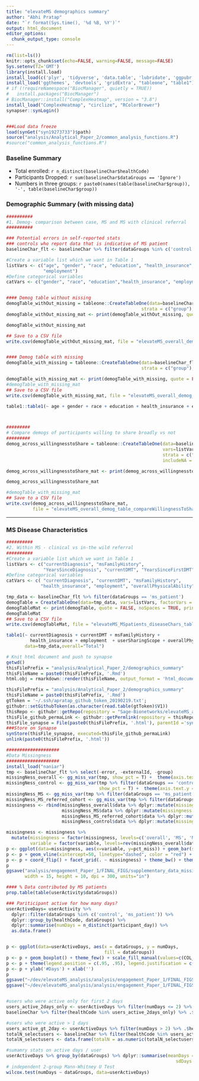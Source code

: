 ```yaml
---
title: "elevateMS demographics summary"
author: "Abhi Pratap"
date: "`r format(Sys.time(), '%d %B, %Y')`"
output: html_document
editor_options: 
  chunk_output_type: console
---
```



```r
rm(list=ls())
knitr::opts_chunk$set(echo=FALSE, warning=FALSE, message=FALSE)
Sys.setenv(TZ='GMT')
library(install.load)
install_load(c('plyr', 'tidyverse', 'data.table', 'lubridate', 'ggpubr', 'synapser'))
install_load('ggthemes', 'devtools', 'gridExtra', "tableone", "table1")
# if (!requireNamespace("BiocManager", quietly = TRUE))
#   install.packages("BiocManager")
# BiocManager::install("ComplexHeatmap", version = "3.8")
install_load("ComplexHeatmap", "circlize", "RColorBrewer")
synapser::synLogin()


###Load data freeze
load(synGet("syn19273733")$path)
source("analysis/Analytical_Paper_2/common_analysis_functions.R")
#source("common_analysis_functions.R")
```


### Baseline Summary
* Total enrolled: `r n_distinct(baselineChar$healthCode)`
* Participants Dropped: `r sum(baselineChar$dataGroups == 'Ignore')`
* Numbers in three groups: `r paste0(names(table(baselineChar$group)), '-', table(baselineChar$group))`




### Demographic Summary (with missing data)

```r
##########
#1. Demog- comparison between case, MS and MS with clinical referral
##########

### Potential errors in self-reported stats
### controls who report data that is indicative of MS patient 
baselineChar_flt <- baselineChar %>% filter(dataGroups %in% c('control', 'ms_patient'))

#Create a variable list which we want in Table 1
listVars <- c("age", "gender", "race", "education", "health_insurance", 
              "employment")
#Define categorical variables
catVars <- c("gender", "race", "education","health_insurance", "employment")


#### Demog table without missing 
demogTable_withOut_missing = tableone::CreateTableOne(data=baselineChar_flt, vars=listVars, factorVars = catVars, 
                                                   strata = c("group"), includeNA = F)
demogTable_withOut_missing_mat <- print(demogTable_withOut_missing, quote = FALSE, noSpaces = TRUE, printToggle = FALSE)

demogTable_withOut_missing_mat

## Save to a CSV file
write.csv(demogTable_withOut_missing_mat, file = "elevateMS_overall_demog_table_withoutMissingData.csv")


#### Demog table with missing 
demogTable_with_missing = tableone::CreateTableOne(data=baselineChar_flt, vars=listVars, factorVars = catVars, 
                                                   strata = c("group"), includeNA = T)

demogTable_with_missing_mat <- print(demogTable_with_missing, quote = FALSE, noSpaces = TRUE, printToggle = FALSE)
#demogTable_with_missing_mat
## Save to a CSV file
write.csv(demogTable_with_missing_mat, file = "elevateMS_overall_demog_table_withMissingData.csv")

table1::table1(~ age + gender + race + education + health_insurance + employment | group, data=baselineChar_flt, overall="Total")



#########
# Compare demogs of participants willing to share broadly vs not
#########
demog_across_willingnesstoShare = tableone::CreateTableOne(data=baselineChar_flt, 
                                                           vars=listVars, factorVars = catVars, 
                                                           strata = c("userSharingScope"), 
                                                           includeNA = T)

demog_across_willingnesstoShare_mat <- print(demog_across_willingnesstoShare, quote = FALSE, noSpaces = TRUE, printToggle = FALSE)

demog_across_willingnesstoShare_mat

#demogTable_with_missing_mat
## Save to a CSV file
write.csv(demog_across_willingnesstoShare_mat, 
          file = "elevateMS_overall_demog_table_compareWillingnessToShare.csv")
```





-----

### MS Disease Characteristics

```r
##########
#2. Within MS - clinical vs in-the wild referral
##########
#Create a variable list which we want in Table 1
listVars <- c("currentDiagnosis", "msFamilyHistory",
              "YearsSinceDiagnosis", "currentDMT", "YearsSinceFirstDMT", "overallPhysicalAbility")
#Define categorical variables
catVars <- c( "currentDiagnosis", "currentDMT", "msFamilyHistory",
             "health_insurance", "employment", "overallPhysicalAbility")

tmp_data <- baselineChar_flt %>% filter(dataGroups == 'ms_patient')
demogTable = CreateTableOne(data=tmp_data, vars=listVars, factorVars = catVars, strata = c("group"), includeNA = T)
demogTableMat <- print(demogTable, quote = FALSE, noSpaces = TRUE, printToggle = FALSE)
demogTableMat
## Save to a CSV file
write.csv(demogTableMat, file = "elevateMS_MSpatients_diseaseChars_table.csv")

table1(~ currentDiagnosis + currentDMT + msFamilyHistory +
         health_insurance + employment  + userSharingScope + overallPhysicalAbility | group, 
       data=tmp_data,overall="Total")

```



```r
# Knit html document and push to synapse
getwd()
thisFilePrefix = "analysis/Analytical_Paper_2/demographics_summary"
thisFileName = paste0(thisFilePrefix, '.Rmd')
html.obj = rmarkdown::render(thisFileName, output_format = 'html_document')

thisFilePrefix = "analysis/Analytical_Paper_2/demographics_summary"
thisFileName = paste0(thisFilePrefix, '.Rmd')
gtToken = '~/.ssh/apratap_github_token_20190219.txt';
githubr::setGithubToken(as.character(read.table(gtToken)$V1))
thisRepo <- githubr::getRepo(repository = "Sage-Bionetworks/elevateMS_analysis", ref="branch", refName='master')
thisFile_github_permaLink <- githubr::getPermlink(repository = thisRepo, repositoryPath=thisFileName)
thisFile_synapse = File(paste0(thisFilePrefix, '.html'), parentId ='syn11315047')
###Store on Synapse
synStore(thisFile_synapse, executed=thisFile_github_permaLink)
unlink(paste0(thisFilePrefix, '.html'))
```




```r
####################
#Data Missingness
####################
install_load("naniar")
tmp <- baselineChar_flt %>% select(-error, -externalId, -group)
missingNess_overall <- gg_miss_var(tmp, show_pct = T) +  theme(axis.text.y = element_text(size=13)) 
missingNess_control <- gg_miss_var(tmp %>% filter(dataGroups == 'control'),
                                   show_pct = T) +  theme(axis.text.y = element_text(size=13)) 
missingNess_MS <- gg_miss_var(tmp %>% filter(dataGroups == 'ms_patient'), show_pct = T) +  theme(axis.text.y = element_text(size=13)) 
missingNess_MS_referred_cohort <- gg_miss_var(tmp %>% filter(dataGroups == 'ms_patient' & referred_by_clinician == T), show_pct = T) + theme(axis.text.y = element_text(size=13)) 
missingness <- rbind(missingNess_overall$data %>% dplyr::mutate(missingness = 'overall') ,
                     missingNess_MS$data %>% dplyr::mutate(missingness = 'MS'),
                     missingNess_MS_referred_cohort$data %>% dplyr::mutate(missingness = 'MS(referred)'),
                     missingNess_control$data %>% dplyr::mutate(missingness = 'controls'))

missingness <- missingness %>% 
  mutate(missingness = factor(missingness, levels=c('overall', 'MS', 'MS(referred)', 'controls' )),
         variable = factor(variable, levels=rev(missingNess_overall$data$variable)))
p <- ggplot(data=missingness, aes(x=variable, y=pct_miss)) + geom_bar(stat = "identity", position = "dodge", width = 0.7) 
p <- p + geom_vline(xintercept=50, linetype="dashed", color = "red") + ylab('percent')
p <- p + coord_flip() + facet_grid(. ~ missingness) + theme_bw() + theme(text = element_text(size=20))
p
ggsave("analysis/engagement_Paper_1/FINAL_FIGS/supplementary_data_missingness.png", plot=p,
       width = 15, height = 10, dpi = 300, units="in")

```

```r

#### % Data contributed by MS patients
prop.table(table(userActivity$dataGroups))

### Pariticipant active for how many days?
userActiveDays= userActivity %>% 
  dplyr::filter(dataGroups %in% c('control', 'ms_patient')) %>%
  dplyr::group_by(healthCode, dataGroups) %>% 
  dplyr::summarise(numDays = n_distinct(participant_day)) %>% 
  as.data.frame()


p <- ggplot(data=userActiveDays, aes(x = dataGroups, y = numDays,
                                     fill = dataGroups))
p <- p + geom_boxplot() + theme_few() + scale_fill_manual(values=c(COL_CONTROL, COL_MS_PATIENT)) +  theme(text = element_text(size=12))
p <- p + theme(legend.position = c(.95, .95), legend.justification = c("right", "top"), legend.box.just = "right", legend.title = element_blank())
p <- p + ylab('#Days') + xlab('')
p
ggsave("~/dev/elevateMS_analysis/analysis/engagement_Paper_1/FINAL_FIGS/daysActive.jpeg", plot=p, height=3, width=4, units="in", dpi=150)
ggsave("~/dev/elevateMS_analysis/analysis/engagement_Paper_1/FINAL_FIGS/daysActive.tiff", plot=p, height=3, width=4, units="in", dpi=150)


#users who were active only for first 2 days
users_active_2days_only <- userActiveDays %>% filter(numDays <= 2) %>% .$healthCode
baselineChar %>% filter(healthCode %in% users_active_2days_only) %>% .$dataGroups %>% table()

#users who were active > 1 days
users_active_gt_2day <- userActiveDays %>% filter(numDays > 2) %>% .$healthCode
totalN_selectusers <- baselineChar %>% filter(healthCode %in% users_active_gt_2day) %>% .$dataGroups %>% table()
totalN_selectusers <- data.frame(totalN = as.numeric(totalN_selectusers),dataGroups = names(totalN_selectusers))

#sumamry stats on active days / user
userActiveDays %>% group_by(dataGroups) %>% dplyr::summarise(meanDays = mean(numDays, na.rm=T),
                                                                sdDays = sd(numDays, na.rm=T))
# independent 2-group Mann-Whitney U Test 
wilcox.test(numDays ~ dataGroups, data=userActiveDays)
```


